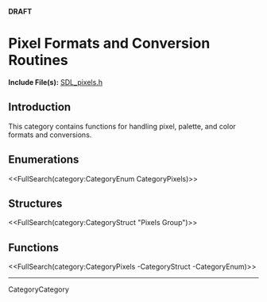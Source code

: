 <!-- #master-page:CategoryTemplate -->
<!-- #master-date:Unknown-Date -->
<!-- format wiki -->
<!-- language en -->
'''DRAFT'''

= Pixel Formats and Conversion Routines =
'''Include File(s):''' [http://hg.libsdl.org/SDL/file/68dfd6df47da/include/SDL_pixels.h SDL_pixels.h]


== Introduction ==

This category contains functions for handling pixel, palette, and color formats and conversions.

== Enumerations ==
<<FullSearch(category:CategoryEnum CategoryPixels)>>

== Structures ==
<<FullSearch(category:CategoryStruct "Pixels Group")>>

== Functions ==

<<FullSearch(category:CategoryPixels -CategoryStruct -CategoryEnum)>>

----
CategoryCategory
